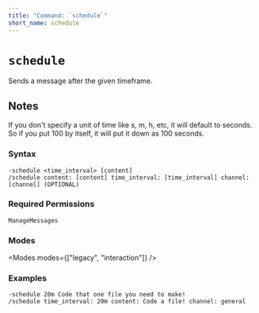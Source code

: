 ```yaml
---
title: "Command: `schedule`"
short_name: schedule
---
```



# `schedule`

Sends a message after the given timeframe.

## Notes

If you don't specify a unit of time like s, m, h, etc, it will default to seconds. So if you put 100 by itself, it will put it down as 100 seconds.

### Syntax

```
-schedule <time_interval> [content]
/schedule content: [content] time_interval: [time_interval] channel: [channel] (OPTIONAL)
```

### Required Permissions

`ManageMessages`

### Modes

<Modes modes={["legacy", "interaction"]} />

### Examples

```
-schedule 20m Code that one file you need to make!
/schedule time_interval: 20m content: Code a file! channel: general
```
